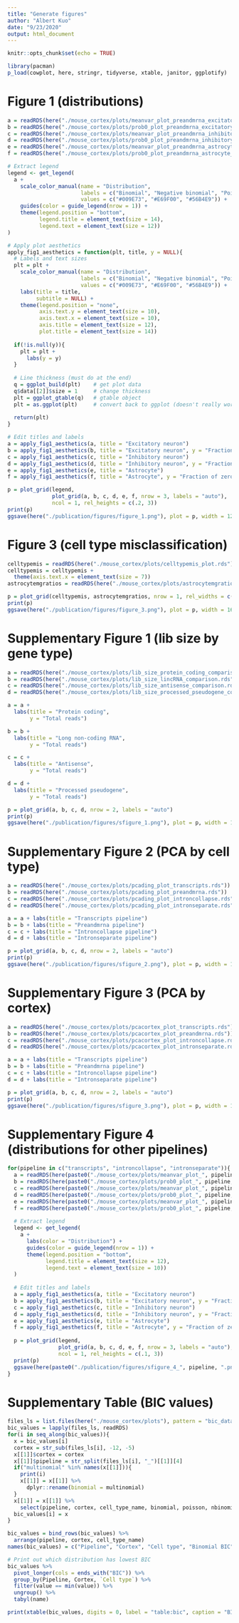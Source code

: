 ```yaml
---
title: "Generate figures"
author: "Albert Kuo"
date: "9/23/2020"
output: html_document
---
```


```r
knitr::opts_chunk$set(echo = TRUE)
```

```r
library(pacman)
p_load(cowplot, here, stringr, tidyverse, xtable, janitor, ggplotify)
```


# Figure 1 (distributions)

```r
a = readRDS(here("./mouse_cortex/plots/meanvar_plot_preandmrna_excitatory_neuron_cortex_1.rds"))
b = readRDS(here("./mouse_cortex/plots/prob0_plot_preandmrna_excitatory_neuron_cortex_1.rds"))
c = readRDS(here("./mouse_cortex/plots/meanvar_plot_preandmrna_inhibitory_neuron_cortex_1.rds"))
d = readRDS(here("./mouse_cortex/plots/prob0_plot_preandmrna_inhibitory_neuron_cortex_1.rds"))
e = readRDS(here("./mouse_cortex/plots/meanvar_plot_preandmrna_astrocyte_cortex_1.rds"))
f = readRDS(here("./mouse_cortex/plots/prob0_plot_preandmrna_astrocyte_cortex_1.rds"))

# Extract legend
legend <- get_legend(
  a +
    scale_color_manual(name = "Distribution",
                       labels = c("Binomial", "Negative binomial", "Poisson"),
                       values = c("#009E73", "#E69F00", "#56B4E9")) +
    guides(color = guide_legend(nrow = 1)) +
    theme(legend.position = "bottom",
          legend.title = element_text(size = 14),
          legend.text = element_text(size = 12))
)

# Apply plot aesthetics
apply_fig1_aesthetics = function(plt, title, y = NULL){
  # Labels and text sizes
  plt = plt +
    scale_color_manual(name = "Distribution",
                       labels = c("Binomial", "Negative binomial", "Poisson"),
                       values = c("#009E73", "#E69F00", "#56B4E9")) +
    labs(title = title,
         subtitle = NULL) +
    theme(legend.position = "none",
          axis.text.y = element_text(size = 10),
          axis.text.x = element_text(size = 10),
          axis.title = element_text(size = 12),
          plot.title = element_text(size = 14))
  
  if(!is.null(y)){
    plt = plt +
      labs(y = y)
  }
  
  # Line thickness (must do at the end)
  q = ggplot_build(plt)    # get plot data
  q$data[[2]]$size = 1     # change thickness
  plt = ggplot_gtable(q)   # gtable object
  plt = as.ggplot(plt)     # convert back to ggplot (doesn't really work)
  
  return(plt)
}

# Edit titles and labels
a = apply_fig1_aesthetics(a, title = "Excitatory neuron") 
b = apply_fig1_aesthetics(b, title = "Excitatory neuron", y = "Fraction of zero droplets")
c = apply_fig1_aesthetics(c, title = "Inhibitory neuron")
d = apply_fig1_aesthetics(d, title = "Inhibitory neuron", y = "Fraction of zero droplets")
e = apply_fig1_aesthetics(e, title = "Astrocyte")
f = apply_fig1_aesthetics(f, title = "Astrocyte", y = "Fraction of zero droplets")

p = plot_grid(legend,
              plot_grid(a, b, c, d, e, f, nrow = 3, labels = "auto"),
              ncol = 1, rel_heights = c(.2, 3))
print(p)
ggsave(here("./publication/figures/figure_1.png"), plot = p, width = 12, height = 10)
```

# Figure 3 (cell type misclassification)

```r
celltypemis = readRDS(here("./mouse_cortex/plots/celltypemis_plot.rds"))
celltypemis = celltypemis +
  theme(axis.text.x = element_text(size = 7))
astrocytemgratios = readRDS(here("./mouse_cortex/plots/astrocytemgratios_plot.rds"))

p = plot_grid(celltypemis, astrocytemgratios, nrow = 1, rel_widths = c(0.7, 0.3), labels = "auto")
print(p)
ggsave(here("./publication/figures/figure_3.png"), plot = p, width = 16, height = 8)
```

# Supplementary Figure 1 (lib size by gene type)

```r
a = readRDS(here("./mouse_cortex/plots/lib_size_protein_coding_comparison.rds")) 
b = readRDS(here("./mouse_cortex/plots/lib_size_lincRNA_comparison.rds"))
c = readRDS(here("./mouse_cortex/plots/lib_size_antisense_comparison.rds"))
d = readRDS(here("./mouse_cortex/plots/lib_size_processed_pseudogene_comparison.rds"))

a = a +
  labs(title = "Protein coding",
       y = "Total reads")

b = b +
  labs(title = "Long non-coding RNA",
       y = "Total reads")

c = c +
  labs(title = "Antisense",
       y = "Total reads")

d = d +
  labs(title = "Processed pseudogene",
       y = "Total reads")

p = plot_grid(a, b, c, d, nrow = 2, labels = "auto")
print(p)
ggsave(here("./publication/figures/sfigure_1.png"), plot = p, width = 16, height = 12)
```


# Supplementary Figure 2 (PCA by cell type)

```r
a = readRDS(here("./mouse_cortex/plots/pcading_plot_transcripts.rds"))
b = readRDS(here("./mouse_cortex/plots/pcading_plot_preandmrna.rds"))
c = readRDS(here("./mouse_cortex/plots/pcading_plot_introncollapse.rds"))
d = readRDS(here("./mouse_cortex/plots/pcading_plot_intronseparate.rds"))

a = a + labs(title = "Transcripts pipeline")
b = b + labs(title = "Preandmrna pipeline")
c = c + labs(title = "Introncollapse pipeline")
d = d + labs(title = "Intronseparate pipeline")

p = plot_grid(a, b, c, d, nrow = 2, labels = "auto")
print(p)
ggsave(here("./publication/figures/sfigure_2.png"), plot = p, width = 12, height = 8)
```


# Supplementary Figure 3 (PCA by cortex)

```r
a = readRDS(here("./mouse_cortex/plots/pcacortex_plot_transcripts.rds"))
b = readRDS(here("./mouse_cortex/plots/pcacortex_plot_preandmrna.rds"))
c = readRDS(here("./mouse_cortex/plots/pcacortex_plot_introncollapse.rds"))
d = readRDS(here("./mouse_cortex/plots/pcacortex_plot_intronseparate.rds"))

a = a + labs(title = "Transcripts pipeline")
b = b + labs(title = "Preandmrna pipeline")
c = c + labs(title = "Introncollapse pipeline")
d = d + labs(title = "Intronseparate pipeline")

p = plot_grid(a, b, c, d, nrow = 2, labels = "auto")
print(p)
ggsave(here("./publication/figures/sfigure_3.png"), plot = p, width = 12, height = 8)
```


# Supplementary Figure 4 (distributions for other pipelines)

```r
for(pipeline in c("transcripts", "introncollapse", "intronseparate")){
  a = readRDS(here(paste0("./mouse_cortex/plots/meanvar_plot_", pipeline, "_excitatory_neuron_cortex_1.rds")))
  b = readRDS(here(paste0("./mouse_cortex/plots/prob0_plot_", pipeline, "_excitatory_neuron_cortex_1.rds")))
  c = readRDS(here(paste0("./mouse_cortex/plots/meanvar_plot_", pipeline, "_inhibitory_neuron_cortex_1.rds")))
  d = readRDS(here(paste0("./mouse_cortex/plots/prob0_plot_", pipeline, "_inhibitory_neuron_cortex_1.rds")))
  e = readRDS(here(paste0("./mouse_cortex/plots/meanvar_plot_", pipeline, "_astrocyte_cortex_1.rds")))
  f = readRDS(here(paste0("./mouse_cortex/plots/prob0_plot_", pipeline, "_astrocyte_cortex_1.rds")))
  
  # Extract legend
  legend <- get_legend(
    a +
      labs(color = "Distribution") +
      guides(color = guide_legend(nrow = 1)) +
      theme(legend.position = "bottom",
            legend.title = element_text(size = 12),
            legend.text = element_text(size = 10))
  )
  
  # Edit titles and labels
  a = apply_fig1_aesthetics(a, title = "Excitatory neuron") 
  b = apply_fig1_aesthetics(b, title = "Excitatory neuron", y = "Fraction of zero droplets")
  c = apply_fig1_aesthetics(c, title = "Inhibitory neuron")
  d = apply_fig1_aesthetics(d, title = "Inhibitory neuron", y = "Fraction of zero droplets")
  e = apply_fig1_aesthetics(e, title = "Astrocyte")
  f = apply_fig1_aesthetics(f, title = "Astrocyte", y = "Fraction of zero droplets")
  
  p = plot_grid(legend,
                plot_grid(a, b, c, d, e, f, nrow = 3, labels = "auto"),
                ncol = 1, rel_heights = c(.1, 3))
  print(p)
  ggsave(here(paste0("./publication/figures/sfigure_4_", pipeline, ".png")), plot = p, width = 12, height = 10)
}
```




# Supplementary Table (BIC values)

```r
files_ls = list.files(here("./mouse_cortex/plots"), pattern = "bic_data.*.rds", full.names = T)
bic_values = lapply(files_ls, readRDS)
for(i in seq_along(bic_values)){
  x = bic_values[i]
  cortex = str_sub(files_ls[i], -12, -5)
  x[[1]]$cortex = cortex
  x[[1]]$pipeline = str_split(files_ls[i], "_")[[1]][4]
  if("multinomial" %in% names(x[[1]])){
    print(i)
    x[[1]] = x[[1]] %>%
      dplyr::rename(binomial = multinomial)
  }
  x[[1]] = x[[1]] %>%
    select(pipeline, cortex, cell_type_name, binomial, poisson, nbinomial, nbinomial_2)
  bic_values[i] = x
}

bic_values = bind_rows(bic_values) %>%
  arrange(pipeline, cortex, cell_type_name)
names(bic_values) = c("Pipeline", "Cortex", "Cell type", "Binomial BIC", "Poisson BIC", "Negative binomial BIC", "Negative binomial 2 BIC")

# Print out which distribution has lowest BIC
bic_values %>% 
  pivot_longer(cols = ends_with("BIC")) %>%
  group_by(Pipeline, Cortex, `Cell type`) %>%
  filter(value == min(value)) %>%
  ungroup() %>%
  tabyl(name)

print(xtable(bic_values, digits = 0, label = "table:bic", caption = "BIC log-likelihoods for every pipeline, cell type, and cortex combination. Negative binomial refers to a negative binomial distribution with one overdispersion parameter for all genes. Negative binomial 2 refers to a negative binomial distribution with gene-specific overdispersion parameters."), include.rownames = F)
```

